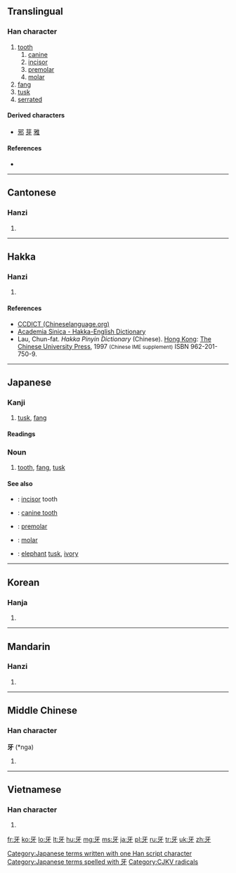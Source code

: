 ==Translingual==
{{stroke order|type=animate}}

===Han character===
{{Han char|rn=92|rad=牙|as=00|sn=4|four=1024<sub>0</sub>|canj=一女木竹 (MVDH)}}

# [[tooth]]
## [[canine]]
## [[incisor]]
## [[premolar]]
## [[molar]]
# [[fang]]
# [[tusk]]
# [[serrated]]

====Derived characters====
* [[邪]] [[芽]] [[雅]]

====References====
* {{Han ref|kx=0695.030|dkj=19909|dj=1108.060|hdz=21419.080|uh=7259|ud=29273|bh=A4FA|bd=42234}}

----

==Cantonese==

===Hanzi===
{{yue-hanzi|jyut=ngaa4|y=nga4}}

# {{defn|lang=yue|sort=牙00}}

----

==Hakka==

===Hanzi===
{{hak-hanzi|poj=ngâ|gd=nga<sup>2</sup>|hpy=nga2}}

# {{defn|lang=hak|sort=牙00}}

====References====
*[http://www.chinalanguage.com/dictionaries/?mode=view&view=chardict&query=%E7%89%99 CCDICT (Chineselanguage.org)]
*[http://minhakka.ling.sinica.edu.tw/bkg/hakyin/search.php?DETAIL=1&LIMIT=id=26344&dbname=su_tian_1&graph=2 Academia Sinica - Hakka-English Dictionary]
*Lau, Chun-fat. ''Hakka Pinyin Dictionary'' (Chinese). [[Hong Kong]]: [[w:Chinese University of Hong Kong|The Chinese University Press]], 1997 <small>(Chinese IME supplement)</small> ISBN 962-201-750-9.

----

==Japanese==

===Kanji===
{{ja-kanji|grade=|rs=牙00}}

# [[tusk]], [[fang]]

====Readings====
{{ja-readings
|on=[[が]] (ga), [[げ]] (ge)
|kun=[[きば]] (kiba), [[は]] (ha)
}}

===Noun===
{{ja-noun|k|hira=きば|rom=kiba}}

# [[tooth]], [[fang]], [[tusk]]

====See also====
* {{l|ja|門歯|tr=[[もんし]], ''[[monshi]]''}}: [[incisor]] tooth
* {{l|ja|犬歯|tr=[[けんし]], ''[[kenshi]]''}}: [[canine tooth]]
* {{l|ja|小臼歯|tr=[[しょうきゅうし]], ''[[shōkyūshi]]''}}: [[premolar]]
* {{l|ja|臼歯|tr=[[きゅうし]], ''[[kyūshi]]''}}: [[molar]]
* {{l|ja|象牙|tr=[[ぞうげ]], ''[[zōge]]''}}: [[elephant]] [[tusk]], [[ivory]]

[[Category:Japanese terms written with one Han script character]]
[[Category:Japanese terms spelled with 牙]]

----

==Korean==

===Hanja===
{{ko-hanja|hangeul=아|eumhun=|rv=a|mr=a|y=a}}

# {{defn|lang=ko|sort=牙00}}

----

==Mandarin==

===Hanzi===
{{cmn-hanzi|pin=[[yá]] ([[ya2]])|wg=ya<sup>2</sup>}}

# {{defn|lang=cmn|sort=牙00}}

----

==Middle Chinese==

===Han character===
'''牙''' (*nga)<!--note: asterisk indicates that this character appears more than four times in the Tang Dynasty corpus of literature-->

# {{defn|lang=zhx-mid|sort=牙00}}

----

==Vietnamese==

===Han character===
{{vi-hantu|nha|rs=牙00}}

# {{defn|lang=vi|sort=牙00}}

[[Category:CJKV radicals]]

[[fr:牙]]
[[ko:牙]]
[[lo:牙]]
[[lt:牙]]
[[hu:牙]]
[[mg:牙]]
[[ms:牙]]
[[ja:牙]]
[[pl:牙]]
[[ru:牙]]
[[tr:牙]]
[[uk:牙]]
[[zh:牙]]
